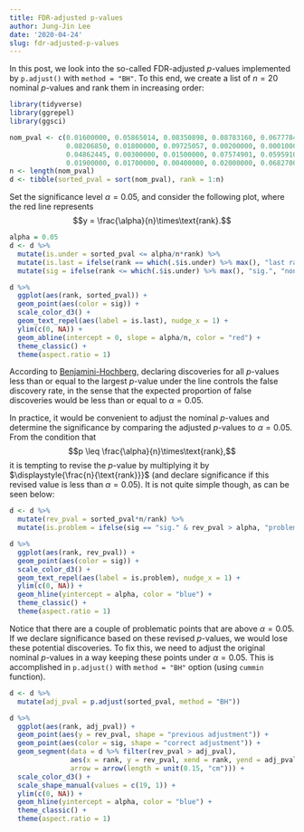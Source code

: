 ```yaml
---
title: FDR-adjusted p-values
author: Jung-Jin Lee
date: '2020-04-24'
slug: fdr-adjusted-p-values
---
```


In this post, we look into the so-called FDR-adjusted $p$-values implemented by `p.adjust()` with `method = "BH"`. To this end, we create a list of $n=20$ nominal $p$-values and rank them in increasing order:

```r
library(tidyverse)
library(ggrepel)
library(ggsci)

nom_pval <- c(0.01600000, 0.05865014, 0.08350898, 0.08783160, 0.06777848,
              0.08206850, 0.01800000, 0.09725057, 0.00200000, 0.00010000,
              0.04862445, 0.00300000, 0.01500000, 0.07574901, 0.05959104,
              0.01900000, 0.01700000, 0.00400000, 0.02000000, 0.06827007)
n <- length(nom_pval)
d <- tibble(sorted_pval = sort(nom_pval), rank = 1:n)
```

Set the significance level $\alpha=0.05$, and consider the following plot, where the red line represents
$$y = \frac{\alpha}{n}\times\text{rank}.$$

```r
alpha = 0.05
d <- d %>%
  mutate(is.under = sorted_pval <= alpha/n*rank) %>%
  mutate(is.last = ifelse(rank == which(.$is.under) %>% max(), "last rank\nunder the line", "")) %>%
  mutate(sig = ifelse(rank <= which(.$is.under) %>% max(), "sig.", "non-sig."))

d %>%
  ggplot(aes(rank, sorted_pval)) + 
  geom_point(aes(color = sig)) +
  scale_color_d3() +
  geom_text_repel(aes(label = is.last), nudge_x = 1) +
  ylim(c(0, NA)) +
  geom_abline(intercept = 0, slope = alpha/n, color = "red") +
  theme_classic() +
  theme(aspect.ratio = 1) 
```

According to [Benjamini-Hochberg](https://www.jstor.org/stable/2346101?seq=1#metadata_info_tab_contents), declaring discoveries for all $p$-values less than or equal to the largest $p$-value under the line controls the false discovery rate, in the sense that the expected proportion of false discoveries would be less than or equal to $\alpha=0.05$. 

In practice, it would be convenient to adjust the nominal $p$-values and determine the significance by comparing the adjusted $p$-values to $\alpha=0.05$. From the condition that 
$$p \leq \frac{\alpha}{n}\times\text{rank},$$
it is tempting to revise the $p$-value by multiplying it by $\displaystyle{\frac{n}{\text{rank}}}$ (and declare significance if this revised value is less than $\alpha=0.05$). It is not quite simple though, as can be seen below:

```r
d <- d %>%
  mutate(rev_pval = sorted_pval*n/rank) %>%
  mutate(is.problem = ifelse(sig == "sig." & rev_pval > alpha, "problem", ""))

d %>%
  ggplot(aes(rank, rev_pval)) + 
  geom_point(aes(color = sig)) +
  scale_color_d3() +
  geom_text_repel(aes(label = is.problem), nudge_x = 1) +
  ylim(c(0, NA)) +
  geom_hline(yintercept = alpha, color = "blue") +
  theme_classic() +
  theme(aspect.ratio = 1)
```

Notice that there are a couple of problematic points that are above $\alpha=0.05$. If we declare significance based on these revised $p$-values, we would lose these potential discoveries. To fix this, we need to adjust the original nominal $p$-values in a way keeping these points under $\alpha=0.05$. This is accomplished in `p.adjust()` with `method = "BH"` option (using `cummin` function). 

```r
d <- d %>%
  mutate(adj_pval = p.adjust(sorted_pval, method = "BH")) 

d %>%
  ggplot(aes(rank, adj_pval)) + 
  geom_point(aes(y = rev_pval, shape = "previous adjustment")) +
  geom_point(aes(color = sig, shape = "correct adjustment")) +
  geom_segment(data = d %>% filter(rev_pval > adj_pval),
               aes(x = rank, y = rev_pval, xend = rank, yend = adj_pval),
               arrow = arrow(length = unit(0.15, "cm"))) +
  scale_color_d3() +
  scale_shape_manual(values = c(19, 1)) +
  ylim(c(0, NA)) +
  geom_hline(yintercept = alpha, color = "blue") +
  theme_classic() +
  theme(aspect.ratio = 1)
```

